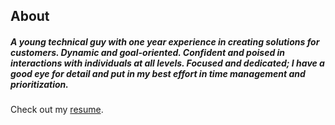 ## About

##### A young technical guy with one year experience in creating solutions for customers. Dynamic and goal-oriented. Confident and poised in interactions with individuals at all levels. Focused and dedicated; I have a good eye for detail and put in my best effort in time management and prioritization.

Check out my [resume](https://rishabkumar.tk).